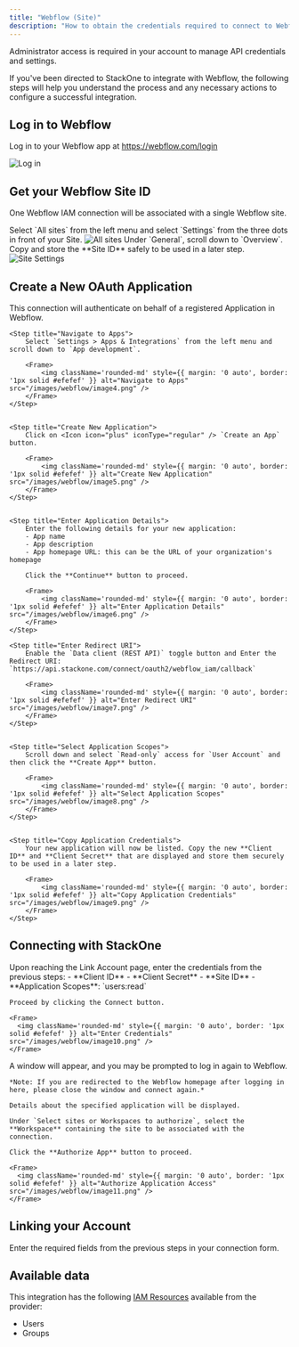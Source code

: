 ```yaml
---
title: "Webflow (Site)"
description: "How to obtain the credentials required to connect to Webflow Oauth."
---
```



<Note>
  Administrator access is required in your account to manage API credentials and settings.
</Note>

If you've been directed to StackOne to integrate with Webflow, the following steps will help you understand the process and any necessary actions to configure a successful integration.

## Log in to Webflow

Log in to your Webflow app at https://webflow.com/login

<Frame>
    <img className='rounded-md' style={{ margin: '0 auto', border: '1px solid #efefef' }} alt="Log in" src="/images/webflow/image1.png" />
</Frame>

## Get your Webflow Site ID

One Webflow IAM connection will be associated with a single Webflow site. 

<Steps>
  <Step title="Navigate to Sites">
    Select `All sites` from the left menu and select `Settings` from the three dots in front of your Site.
    <Frame>
      <img className='rounded-md' style={{ margin: '0 auto', border: '1px solid #efefef' }} alt="All sites" src="/images/webflow/image2.png" />
    </Frame>
  </Step>

  <Step title="Copy Site ID">
    Under `General`, scroll down to `Overview`. Copy and store the **Site ID** safely to be used in a later step.
    <Frame>
      <img className='rounded-md' style={{ margin: '0 auto', border: '1px solid #efefef' }} alt="Site Settings" src="/images/webflow/image3.png" />
    </Frame>
  </Step>
</Steps>

## Create a New OAuth Application

This connection will authenticate on behalf of a registered Application in Webflow.
<Steps>
    
    <Step title="Navigate to Apps">
        Select `Settings > Apps & Integrations` from the left menu and scroll down to `App development`.

        <Frame>
            <img className='rounded-md' style={{ margin: '0 auto', border: '1px solid #efefef' }} alt="Navigate to Apps" src="/images/webflow/image4.png" />
        </Frame>
    </Step>

    
    <Step title="Create New Application">
        Click on <Icon icon="plus" iconType="regular" /> `Create an App` button.

        <Frame>
            <img className='rounded-md' style={{ margin: '0 auto', border: '1px solid #efefef' }} alt="Create New Application" src="/images/webflow/image5.png" />
        </Frame>
    </Step>

    
    <Step title="Enter Application Details">
        Enter the following details for your new application:
        - App name
        - App description
        - App homepage URL: this can be the URL of your organization's homepage
        
        Click the **Continue** button to proceed.

        <Frame>
            <img className='rounded-md' style={{ margin: '0 auto', border: '1px solid #efefef' }} alt="Enter Application Details" src="/images/webflow/image6.png" />
        </Frame>
    </Step>

    <Step title="Enter Redirect URI">
        Enable the `Data client (REST API)` toggle button and Enter the Redirect URI: `https://api.stackone.com/connect/oauth2/webflow_iam/callback`

        <Frame>
            <img className='rounded-md' style={{ margin: '0 auto', border: '1px solid #efefef' }} alt="Enter Redirect URI" src="/images/webflow/image7.png" />
        </Frame>
    </Step>

    
    <Step title="Select Application Scopes">
        Scroll down and select `Read-only` access for `User Account` and then click the **Create App** button.

        <Frame>
            <img className='rounded-md' style={{ margin: '0 auto', border: '1px solid #efefef' }} alt="Select Application Scopes" src="/images/webflow/image8.png" />
        </Frame>
    </Step>

    
    <Step title="Copy Application Credentials">
        Your new application will now be listed. Copy the new **Client ID** and **Client Secret** that are displayed and store them securely to be used in a later step.

        <Frame>
            <img className='rounded-md' style={{ margin: '0 auto', border: '1px solid #efefef' }} alt="Copy Application Credentials" src="/images/webflow/image9.png" />
        </Frame>
    </Step>

</Steps>


## Connecting with StackOne

<Steps>
  <Step title="Enter Credentials">
    Upon reaching the Link Account page, enter the credentials from the previous steps:
    - **Client ID**
    - **Client Secret**
    - **Site ID**
    - **Application Scopes**: `users:read`

    Proceed by clicking the Connect button.

    <Frame>
      <img className='rounded-md' style={{ margin: '0 auto', border: '1px solid #efefef' }} alt="Enter Credentials" src="/images/webflow/image10.png" />
    </Frame>
  </Step>

  <Step title="Authorize Application Access">
    A window will appear, and you may be prompted to log in again to Webflow. 

    *Note: If you are redirected to the Webflow homepage after logging in here, please close the window and connect again.*
    
    Details about the specified application will be displayed.

    Under `Select sites or Workspaces to authorize`, select the **Workspace** containing the site to be associated with the connection.

    Click the **Authorize App** button to proceed.

    <Frame>
      <img className='rounded-md' style={{ margin: '0 auto', border: '1px solid #efefef' }} alt="Authorize Application Access" src="/images/webflow/image11.png" />
    </Frame>
  </Step>
</Steps>


## Linking your Account

Enter the required fields from the previous steps in your connection form.

<IntegrationFooter />

## Available data

This integration has the following [IAM Resources](https://docs.stackone.com/reference/getting-started-with-your-api) available from the provider:
<ul>
  <li>Users</li>
  <li>Groups</li>
</ul>